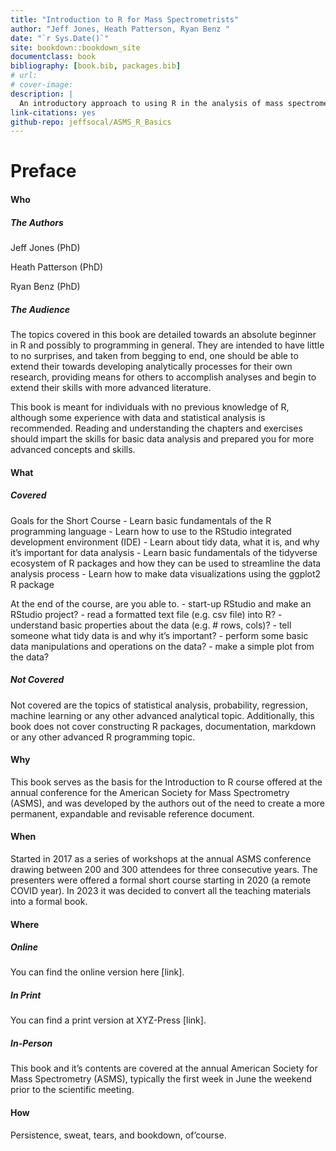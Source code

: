 ```yaml
--- 
title: "Introduction to R for Mass Spectrometrists"
author: "Jeff Jones, Heath Patterson, Ryan Benz "
date: "`r Sys.Date()`"
site: bookdown::bookdown_site
documentclass: book
bibliography: [book.bib, packages.bib]
# url: 
# cover-image: 
description: |
  An introductory approach to using R in the analysis of mass spectrometry related data.
link-citations: yes
github-repo: jeffsocal/ASMS_R_Basics
---
```


# Preface {-}

#### __Who__ {-}

##### The Authors {-}

Jeff Jones (PhD)

Heath Patterson (PhD)

Ryan Benz (PhD)

##### The Audience {-}
The topics covered in this book are detailed towards an absolute beginner in R and possibly to programming in general. They are intended to have little to no surprises, and taken from begging to end, one should be able to extend their towards developing analytically processes for their own research, providing means for others to accomplish analyses and begin to extend their skills with more advanced literature.

This book is meant for individuals with no previous knowledge of R, although some experience with data and statistical analysis is recommended. Reading and understanding the chapters and exercises should impart the skills for basic data analysis and prepared you for more advanced concepts and skills.

#### __What__ {-}

##### Covered {-}
Goals for the Short Course
- Learn basic fundamentals of the R programming language
- Learn how to use to the RStudio integrated development environment (IDE)
- Learn about tidy data, what it is, and why it’s important for data analysis
- Learn basic fundamentals of the tidyverse ecosystem of R packages and how they can be used to streamline the data analysis process
- Learn how to make data visualizations using the ggplot2 R package

At the end of the course, are you able to.
- start-up RStudio and make an RStudio project?
- read a formatted text file (e.g. csv file) into R?
- understand basic properties about the data (e.g. # rows, cols)?
- tell someone what tidy data is and why it’s important?
- perform some basic data manipulations and operations on the data?
- make a simple plot from the data?

##### Not Covered {-}
Not covered are the topics of statistical analysis, probability, regression, machine learning or any other advanced analytical topic. Additionally, this book does not cover constructing R packages, documentation, markdown or any other advanced R programming topic.

#### __Why__ {-}
This book serves as the basis for the Introduction to R course offered at the
annual conference for the American Society for Mass Spectrometry (ASMS), and was 
developed by the authors out of the need to create a more permanent, expandable and revisable
reference document.

#### __When__ {-}
Started in 2017 as a series of workshops at the annual ASMS conference drawing between 200 and 300 attendees for three consecutive years. The presenters were offered a formal short course starting in 2020 (a remote COVID year). In 2023 it was decided to convert all the teaching materials into a formal book.

#### __Where__ {-}
##### Online {-}
You can find the online version here [link].

##### In Print {-}
You can find a print version at XYZ-Press [link].

##### In-Person {-}
This book and it's contents are covered at the annual American Society for Mass Spectrometry (ASMS), typically the first week in June the weekend prior to the scientific meeting.

#### __How__ {-}
Persistence, sweat, tears, and bookdown, of'course.


